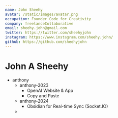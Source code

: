 ```yaml
---
name: John Sheehy
avatar: /static/images/avatar.png
occupation: Founder Code for Creativity
company: freelanceCollaborative
email: sheehy.john@gmail.com
twitter: https://twitter.com/sheehyjohn
instagram: https://www.instagram.com/sheehy.john/
github: https://github.com/sheehyjohn
---
```


# John A Sheehy

- anthony
	- anthony-2023
	    - OpenAI Website & App
	    - Copy and Paste
	- anthony-2024
		- Obsidian for Real-time Sync (Socket.IO)
	- 